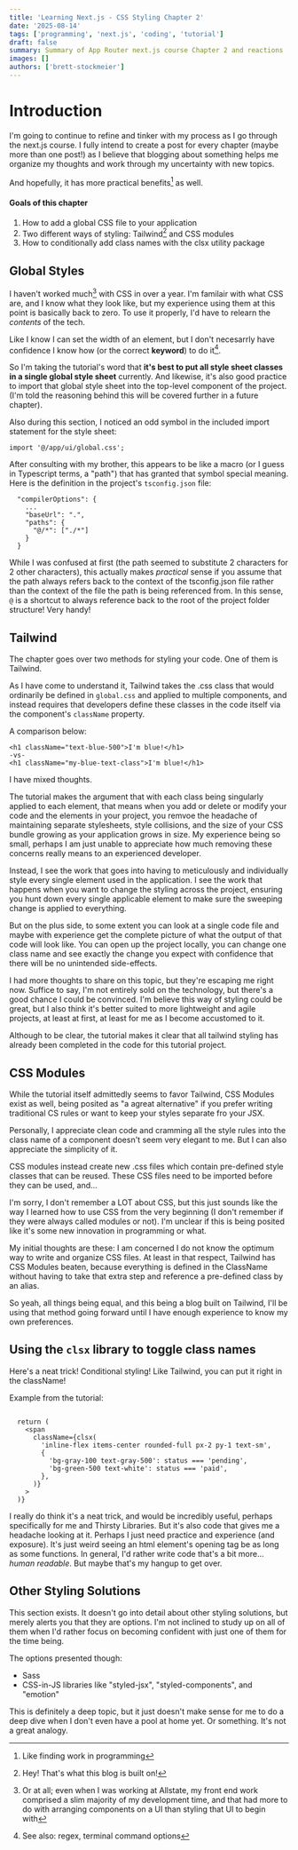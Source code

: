 ```yaml
---
title: 'Learning Next.js - CSS Styling Chapter 2'
date: '2025-08-14'
tags: ['programming', 'next.js', 'coding', 'tutorial']
draft: false
summary: Summary of App Router next.js course Chapter 2 and reactions
images: []
authors: ['brett-stockmeier']
---
```


# Introduction
I'm going to continue to refine and tinker with my process as I go through the next.js course. I fully intend to create a post for every chapter (maybe more than one post!) as I believe that blogging about something helps me organize my thoughts and work through my uncertainty with new topics.

And hopefully, it has more practical benefits[^1] as well.

#### Goals of this chapter
1. How to add a global CSS file to your application
1. Two different ways of styling: Tailwind[^3] and CSS modules
1. How to conditionally add class names with the clsx utility package

[^1]: Like finding work in programming[^2]
[^2]: Can you do footnotes in footnotes?
[^3]: Hey! That's what this blog is built on!

## Global Styles
I haven't worked much[^4] with CSS in over a year. I'm familair with what CSS are, and I know what they look like, but my experience using them at this point is basically back to zero. To use it properly, I'd have to relearn the *contents* of the tech.

Like I know I can set the width of an element, but I don't necesarrly have confidence I know how (or the correct **keyword**) to do it[^5]. 

So I'm taking the tutorial's word that **it's best to put all style sheet classes in a single global style sheet** currently. And likewise, it's also good practice to import that global style sheet into the top-level component of the project. (I'm told the reasoning behind this will be covered further in a future chapter).

Also during this section, I noticed an odd symbol in the included import statement for the style sheet:

```import '@/app/ui/global.css';```

After consulting with my brother, this appears to be like a macro (or I guess in Typescript terms, a "path") that has granted that symbol special meaning. Here is the definition in the project's `tsconfig.json` file:

```
  "compilerOptions": {
    ...
    "baseUrl": ".",
    "paths": {
      "@/*": ["./*"]
    }
  }
  ```

While I was confused at first (the path seemed to substitute 2 characters for 2 other characters), this actually makes *practical* sense if you assume that the path always refers back to the context of the tsconfig.json file rather than the context of the file the path is being referenced from. In this sense, `@` is a shortcut to always reference back to the root of the project folder structure! Very handy!

[^4]: Or at all; even when I was working at Allstate, my front end work comprised a slim majority of my development time, and that had more to do with arranging components on a UI than styling that UI to begin with
[^5]: See also: regex, terminal command options

## Tailwind
The chapter goes over two methods for styling your code. One of them is Tailwind.

As I have come to understand it, Tailwind takes the .css class that would ordinarily be defined in `global.css` and applied to multiple components, and instead requires that developers define these classes in the code itself via the component's `className` property. 

A comparison below:

```
<h1 className="text-blue-500">I'm blue!</h1>
-vs-
<h1 className="my-blue-text-class">I'm blue!</h1>
```

I have mixed thoughts.

The tutorial makes the argument that with each class being singularly applied to each element, that means when you add or delete or modify your code and the elements in your project, you remvoe the headache of maintaining separate stylesheets, style collisions, and the size of your CSS bundle growing as your application grows in size. My experience being so small, perhaps I am just unable to appreciate how much removing these concerns really means to an experienced developer.

Instead, I see the work that goes into having to meticulously and individually style every single element used in the application. I see the work that happens when you want to change the styling across the project, ensuring you hunt down every single applicable element to make sure the sweeping change is applied to everything.

But on the plus side, to some extent you can look at a single code file and maybe with experience get the complete picture of what the output of that code will look like. You can open up the project locally, you can change one class name and see exactly the change you expect with confidence that there will be no unintended side-effects.

I had more thoughts to share on this topic, but they're escaping me right now. Suffice to say, I'm not entirely sold on the technology, but there's a good chance I could be convinced. I'm believe this way of styling could be great, but I also think it's better suited to more lightweight and agile projects, at least at first, at least for me as I become accustomed to it.

Although to be clear, the tutorial makes it clear that all tailwind styling has already been completed in the code for this tutorial project.

## CSS Modules
While the tutorial itself admittedly seems to favor Tailwind, CSS Modules exist as well, being posited as "a agreat alternative" if you prefer writing traditional CS rules or want to keep your styles separate fro your JSX.

Personally, I appreciate clean code and cramming all the style rules into the class name of a component doesn't seem very elegant to me. But I can also appreciate the simplicity of it.

CSS modules instead create new .css files which contain pre-defined style classes that can be reused. These CSS files need to be imported before they can be used, and...

I'm sorry, I don't remember a LOT about CSS, but this just sounds like the way I learned how to use CSS from the very beginning (I don't remember if they were always called modules or not). I'm unclear if this is being posited like it's some new innovation in programming or what.

My initial thoughts are these: I am concerned I do not know the optimum way to write and organize CSS files. At least in that respect, Tailwind has CSS Modules beaten, because everything is defined in the ClassName without having to take that extra step and reference a pre-defined class by an alias.

So yeah, all things being equal, and this being a blog built on Tailwind, I'll be using that method going forward until I have enough experience to know my own preferences.

## Using the `clsx` library to toggle class names
Here's a neat trick! Conditional styling! Like Tailwind, you can put it right in the className!

Example from the tutorial:

```
 
  return (
    <span
      className={clsx(
        'inline-flex items-center rounded-full px-2 py-1 text-sm',
        {
          'bg-gray-100 text-gray-500': status === 'pending',
          'bg-green-500 text-white': status === 'paid',
        },
      )}
    >
  )}
```

I really do think it's a neat trick, and would be incredibly useful, perhaps specifically for me and Thirsty Libraries. But it's also code that gives me a headache looking at it. Perhaps I just need practice and experience (and exposure). It's just weird seeing an html element's opening tag be as long as some functions. In general, I'd rather write code that's a bit more... *human readable*. But maybe that's my hangup to get over.

## Other Styling Solutions
This section exists. It doesn't go into detail about other styling solutions, but merely alerts you that they are options. I'm not inclined to study up on all of them when I'd rather focus on becoming confident with just one of them for the time being.

The options presented though:
- Sass
- CSS-in-JS libraries like "styled-jsx", "styled-components", and "emotion"

This is definitely a deep topic, but it just doesn't make sense for me to do a deep dive when I don't even have a pool at home yet. Or something. It's not a great analogy.
